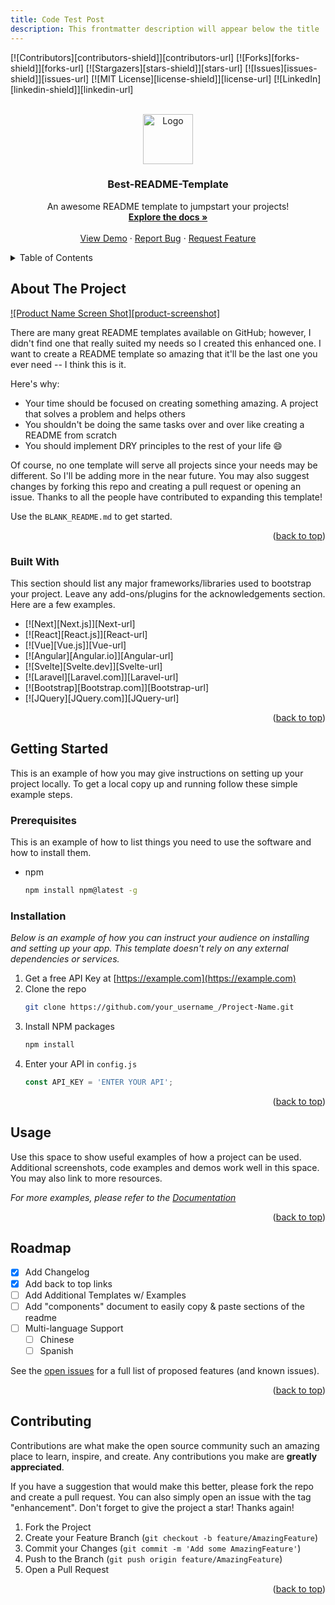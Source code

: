 ```yaml
---
title: Code Test Post
description: This frontmatter description will appear below the title
---
```


<!-- Improved compatibility of back to top link: See: https://github.com/othneildrew/Best-README-Template/pull/73 -->
<a name="readme-top"></a>
<!--
*** Thanks for checking out the Best-README-Template. If you have a suggestion
*** that would make this better, please fork the repo and create a pull request
*** or simply open an issue with the tag "enhancement".
*** Don't forget to give the project a star!
*** Thanks again! Now go create something AMAZING! :D
-->



<!-- PROJECT SHIELDS -->
<!--
*** I'm using markdown "reference style" links for readability.
*** Reference links are enclosed in brackets [ ] instead of parentheses ( ).
*** See the bottom of this document for the declaration of the reference variables
*** for contributors-url, forks-url, etc. This is an optional, concise syntax you may use.
*** https://www.markdownguide.org/basic-syntax/#reference-style-links
-->
[![Contributors][contributors-shield]][contributors-url]
[![Forks][forks-shield]][forks-url]
[![Stargazers][stars-shield]][stars-url]
[![Issues][issues-shield]][issues-url]
[![MIT License][license-shield]][license-url]
[![LinkedIn][linkedin-shield]][linkedin-url]



<!-- PROJECT LOGO -->
<br />
<div align="center">
  <a href="https://github.com/othneildrew/Best-README-Template">
    <img src="images/logo.png" alt="Logo" width="80" height="80">
  </a>

  <h3 align="center">Best-README-Template</h3>

  <p align="center">
    An awesome README template to jumpstart your projects!
    <br />
    <a href="https://github.com/othneildrew/Best-README-Template"><strong>Explore the docs »</strong></a>
    <br />
    <br />
    <a href="https://github.com/othneildrew/Best-README-Template">View Demo</a>
    ·
    <a href="https://github.com/othneildrew/Best-README-Template/issues">Report Bug</a>
    ·
    <a href="https://github.com/othneildrew/Best-README-Template/issues">Request Feature</a>
  </p>
</div>



<!-- TABLE OF CONTENTS -->
<details>
  <summary>Table of Contents</summary>
  <ol>
    <li>
      <a href="#about-the-project">About The Project</a>
      <ul>
        <li><a href="#built-with">Built With</a></li>
      </ul>
    </li>
    <li>
      <a href="#getting-started">Getting Started</a>
      <ul>
        <li><a href="#prerequisites">Prerequisites</a></li>
        <li><a href="#installation">Installation</a></li>
      </ul>
    </li>
    <li><a href="#usage">Usage</a></li>
    <li><a href="#roadmap">Roadmap</a></li>
    <li><a href="#contributing">Contributing</a></li>
    <li><a href="#license">License</a></li>
    <li><a href="#contact">Contact</a></li>
    <li><a href="#acknowledgments">Acknowledgments</a></li>
  </ol>
</details>



<!-- ABOUT THE PROJECT -->
## About The Project

[![Product Name Screen Shot][product-screenshot]](https://example.com)

There are many great README templates available on GitHub; however, I didn't find one that really suited my needs so I created this enhanced one. I want to create a README template so amazing that it'll be the last one you ever need -- I think this is it.

Here's why:
* Your time should be focused on creating something amazing. A project that solves a problem and helps others
* You shouldn't be doing the same tasks over and over like creating a README from scratch
* You should implement DRY principles to the rest of your life :smile:

Of course, no one template will serve all projects since your needs may be different. So I'll be adding more in the near future. You may also suggest changes by forking this repo and creating a pull request or opening an issue. Thanks to all the people have contributed to expanding this template!

Use the `BLANK_README.md` to get started.

<p align="right">(<a href="#readme-top">back to top</a>)</p>



### Built With

This section should list any major frameworks/libraries used to bootstrap your project. Leave any add-ons/plugins for the acknowledgements section. Here are a few examples.

* [![Next][Next.js]][Next-url]
* [![React][React.js]][React-url]
* [![Vue][Vue.js]][Vue-url]
* [![Angular][Angular.io]][Angular-url]
* [![Svelte][Svelte.dev]][Svelte-url]
* [![Laravel][Laravel.com]][Laravel-url]
* [![Bootstrap][Bootstrap.com]][Bootstrap-url]
* [![JQuery][JQuery.com]][JQuery-url]

<p align="right">(<a href="#readme-top">back to top</a>)</p>



<!-- GETTING STARTED -->
## Getting Started

This is an example of how you may give instructions on setting up your project locally.
To get a local copy up and running follow these simple example steps.

### Prerequisites

This is an example of how to list things you need to use the software and how to install them.
* npm
  ```sh
  npm install npm@latest -g
  ```

### Installation

_Below is an example of how you can instruct your audience on installing and setting up your app. This template doesn't rely on any external dependencies or services._

1. Get a free API Key at [https://example.com](https://example.com)
2. Clone the repo
   ```sh
   git clone https://github.com/your_username_/Project-Name.git
   ```
3. Install NPM packages
   ```sh
   npm install
   ```
4. Enter your API in `config.js`
   ```js
   const API_KEY = 'ENTER YOUR API';
   ```

<p align="right">(<a href="#readme-top">back to top</a>)</p>



<!-- USAGE EXAMPLES -->
## Usage

Use this space to show useful examples of how a project can be used. Additional screenshots, code examples and demos work well in this space. You may also link to more resources.

_For more examples, please refer to the [Documentation](https://example.com)_

<p align="right">(<a href="#readme-top">back to top</a>)</p>



<!-- ROADMAP -->
## Roadmap

- [x] Add Changelog
- [x] Add back to top links
- [ ] Add Additional Templates w/ Examples
- [ ] Add "components" document to easily copy & paste sections of the readme
- [ ] Multi-language Support
    - [ ] Chinese
    - [ ] Spanish

See the [open issues](https://github.com/othneildrew/Best-README-Template/issues) for a full list of proposed features (and known issues).

<p align="right">(<a href="#readme-top">back to top</a>)</p>



<!-- CONTRIBUTING -->
## Contributing

Contributions are what make the open source community such an amazing place to learn, inspire, and create. Any contributions you make are **greatly appreciated**.

If you have a suggestion that would make this better, please fork the repo and create a pull request. You can also simply open an issue with the tag "enhancement".
Don't forget to give the project a star! Thanks again!

1. Fork the Project
2. Create your Feature Branch (`git checkout -b feature/AmazingFeature`)
3. Commit your Changes (`git commit -m 'Add some AmazingFeature'`)
4. Push to the Branch (`git push origin feature/AmazingFeature`)
5. Open a Pull Request

<p align="right">(<a href="#readme-top">back to top</a>)</p>

